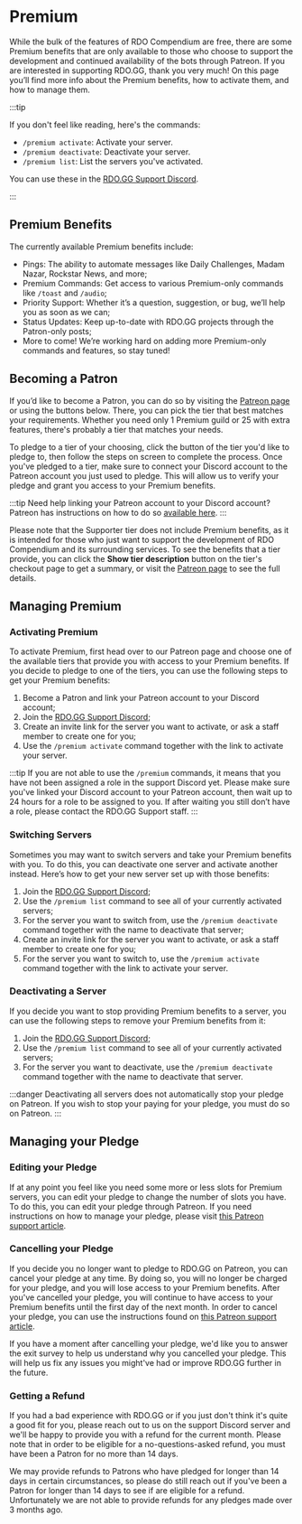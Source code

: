 # Premium


While the bulk of the features of RDO Compendium are free, there are some Premium benefits that are only available to those who choose to support the development and continued availability of the
bots through Patreon. If you are interested in supporting RDO.GG, thank you very much! On this page you’ll find more info about the Premium benefits, how to activate them, and
how to manage them.

:::tip

If you don't feel like reading, here's the commands:

- `/premium activate`: Activate your server.
- `/premium deactivate`: Deactivate your server.
- `/premium list`: List the servers you've activated.

You can use these in the [RDO.GG Support Discord](https://rdo.gg/discord/).

:::

## Premium Benefits

The currently available Premium benefits include:

- Pings: The ability to automate messages like Daily Challenges, Madam Nazar, Rockstar News, and more;
- Premium Commands: Get access to various Premium-only commands like `/toast` and `/audio`;
- Priority Support: Whether it’s a question, suggestion, or bug, we’ll help you as soon as we can;
- Status Updates: Keep up-to-date with RDO.GG projects through the Patron-only posts;
- More to come! We’re working hard on adding more Premium-only commands and features, so stay tuned!

## Becoming a Patron

If you’d like to become a Patron, you can do so by visiting the [Patreon page](https://rdo.gg/patreon/) or using the buttons below. There, you can pick the tier that best matches your requirements.
Whether you need only 1 Premium guild or 25 with extra features, there's probably a tier that matches your needs.

<PatreonButtons />

To pledge to a tier of your choosing, click the button of the tier you'd like to pledge to, then follow the steps on screen to complete the process. Once you've pledged to a tier, make
sure to connect your Discord account to the Patreon account you just used to pledge. This will allow us to verify your pledge and grant you access to your Premium benefits.

:::tip
Need help linking your Patreon account to your Discord account? Patreon has instructions on how to do so [available here](https://support.patreon.com/hc/en-us/articles/212052266).
:::

Please note that the Supporter tier does not include Premium benefits, as it is intended for those who just want to support the development of RDO Compendium and its surrounding services. To see the
benefits that a tier provide, you can click the **Show tier description** button on the tier's checkout page to get a summary, or visit the [Patreon page](https://rdo.gg/patreon/) to see the full
details.

## Managing Premium

### Activating Premium

To activate Premium, first head over to our Patreon page and choose one of the available tiers that provide you with access to your Premium benefits. If you decide to pledge to one of the tiers, you
can use the following steps to get your Premium benefits:

1. Become a Patron and link your Patreon account to your Discord account;
2. Join the [RDO.GG Support Discord](https://rdo.gg/discord/);
3. Create an invite link for the server you want to activate, or ask a staff member to create one for you;
4. Use the `/premium activate` command together with the link to activate your server.

:::tip
If you are not able to use the `/premium` commands, it means that you have not been assigned a role in the support Discord yet. Please make sure you've linked your Discord account to your Patreon
account, then wait up to 24 hours for a role to be assigned to you. If after waiting you still don’t have a role, please contact the RDO.GG Support staff.
:::

### Switching Servers

Sometimes you may want to switch servers and take your Premium benefits with you. To do this, you can deactivate one server and activate another instead. Here’s how to get your new server set up with
those benefits:

1. Join the [RDO.GG Support Discord](https://rdo.gg/discord/);
2. Use the `/premium list` command to see all of your currently activated servers;
3. For the server you want to switch from, use the `/premium deactivate` command together with the name to deactivate that server;
4. Create an invite link for the server you want to activate, or ask a staff member to create one for you;
5. For the server you want to switch to, use the `/premium activate` command together with the link to activate your server.

### Deactivating a Server

If you decide you want to stop providing Premium benefits to a server, you can use the following steps to remove your Premium benefits from it:

1. Join the [RDO.GG Support Discord](https://rdo.gg/discord/);
2. Use the `/premium list` command to see all of your currently activated servers;
3. For the server you want to deactivate, use the `/premium deactivate` command together with the name to deactivate that server.

:::danger
Deactivating all servers does not automatically stop your pledge on Patreon. If you wish to stop your paying for your pledge, you must do so on Patreon.
:::

## Managing your Pledge

### Editing your Pledge

If at any point you feel like you need some more or less slots for Premium servers, you can edit your pledge to change the number of slots you have. To do this, you can edit your pledge through
Patreon. If you need instructions on how to manage your pledge, please visit [this Patreon support article](https://support.patreon.com/hc/en-us/articles/360000126286).

### Cancelling your Pledge

If you decide you no longer want to pledge to RDO.GG on Patreon, you can cancel your pledge at any time. By doing so, you will no longer be charged for your pledge, and you will
lose access to your Premium benefits. After you've cancelled your pledge, you will continue to have access to your Premium benefits until the first day of the next month. In order to cancel your
pledge, you can use the instructions found on [this Patreon support article](https://support.patreon.com/hc/en-us/articles/360005502572).

If you have a moment after cancelling your pledge, we'd like you to answer the exit survey to help us understand why you cancelled your pledge. This will help us fix any issues you might've had or
improve RDO.GG further in the future.

### Getting a Refund

If you had a bad experience with RDO.GG or if you just don't think it's quite a good fit for you, please reach out to us on the support Discord server and we'll be happy to
provide you with a refund for the current month. Please note that in order to be eligible for a no-questions-asked refund, you must have been a Patron for no more than 14 days.

We may provide refunds to Patrons who have pledged for longer than 14 days in certain circumstances, so please do still reach out if you've been a Patron for longer than 14 days to see if are
eligible for a refund. Unfortunately we are not able to provide refunds for any pledges made over 3 months ago.
